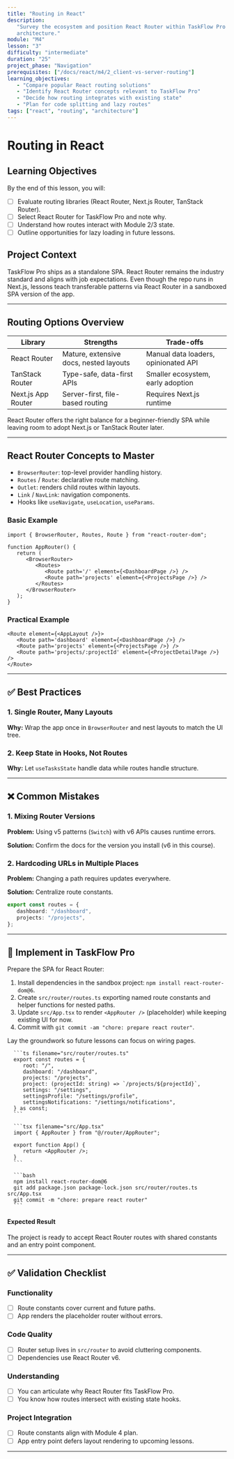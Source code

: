 ```yaml
---
title: "Routing in React"
description:
   "Survey the ecosystem and position React Router within TaskFlow Pro's
   architecture."
module: "M4"
lesson: "3"
difficulty: "intermediate"
duration: "25"
project_phase: "Navigation"
prerequisites: ["/docs/react/m4/2_client-vs-server-routing"]
learning_objectives:
   - "Compare popular React routing solutions"
   - "Identify React Router concepts relevant to TaskFlow Pro"
   - "Decide how routing integrates with existing state"
   - "Plan for code splitting and lazy routes"
tags: ["react", "routing", "architecture"]
---
```



# Routing in React

## Learning Objectives

By the end of this lesson, you will:

-  [ ] Evaluate routing libraries (React Router, Next.js Router, TanStack
       Router).
-  [ ] Select React Router for TaskFlow Pro and note why.
-  [ ] Understand how routes interact with Module 2/3 state.
-  [ ] Outline opportunities for lazy loading in future lessons.

## Project Context

TaskFlow Pro ships as a standalone SPA. React Router remains the industry
standard and aligns with job expectations. Even though the repo runs in Next.js,
lessons teach transferable patterns via React Router in a sandboxed SPA version
of the app.

---

## Routing Options Overview

| Library            | Strengths                              | Trade-offs                           |
| ------------------ | -------------------------------------- | ------------------------------------ |
| React Router       | Mature, extensive docs, nested layouts | Manual data loaders, opinionated API |
| TanStack Router    | Type-safe, data-first APIs             | Smaller ecosystem, early adoption    |
| Next.js App Router | Server-first, file-based routing       | Requires Next.js runtime             |

React Router offers the right balance for a beginner-friendly SPA while leaving
room to adopt Next.js or TanStack Router later.

---

## React Router Concepts to Master

-  `BrowserRouter`: top-level provider handling history.
-  `Routes` / `Route`: declarative route matching.
-  `Outlet`: renders child routes within layouts.
-  `Link` / `NavLink`: navigation components.
-  Hooks like `useNavigate`, `useLocation`, `useParams`.

### Basic Example

```tsx
import { BrowserRouter, Routes, Route } from "react-router-dom";

function AppRouter() {
   return (
      <BrowserRouter>
         <Routes>
            <Route path='/' element={<DashboardPage />} />
            <Route path='projects' element={<ProjectsPage />} />
         </Routes>
      </BrowserRouter>
   );
}
```

### Practical Example

```tsx
<Route element={<AppLayout />}>
   <Route path='dashboard' element={<DashboardPage />} />
   <Route path='projects' element={<ProjectsPage />} />
   <Route path='projects/:projectId' element={<ProjectDetailPage />} />
</Route>
```

---

## ✅ Best Practices

### 1. Single Router, Many Layouts

**Why:** Wrap the app once in `BrowserRouter` and nest layouts to match the UI
tree.

### 2. Keep State in Hooks, Not Routes

**Why:** Let `useTasksState` handle data while routes handle structure.

---

## ❌ Common Mistakes

### 1. Mixing Router Versions

**Problem:** Using v5 patterns (`Switch`) with v6 APIs causes runtime errors.

**Solution:** Confirm the docs for the version you install (v6 in this course).

### 2. Hardcoding URLs in Multiple Places

**Problem:** Changing a path requires updates everywhere.

**Solution:** Centralize route constants.

```ts
export const routes = {
   dashboard: "/dashboard",
   projects: "/projects",
};
```

---

## 🔨 Implement in TaskFlow Pro

Prepare the SPA for React Router:

1. Install dependencies in the sandbox project:
   `npm install react-router-dom@6`.
2. Create `src/router/routes.ts` exporting named route constants and helper
   functions for nested paths.
3. Update `src/App.tsx` to render `<AppRouter />` (placeholder) while keeping
   existing UI for now.
4. Commit with `git commit -am "chore: prepare react router"`.

<Accordions type='single' className='mt-4'>
   <Accordion title='Solution Walkthrough'>
      <p>Lay the groundwork so future lessons can focus on wiring pages.</p>

      ```ts filename="src/router/routes.ts"
      export const routes = {
         root: "/",
         dashboard: "/dashboard",
         projects: "/projects",
         project: (projectId: string) => `/projects/${projectId}`,
         settings: "/settings",
         settingsProfile: "/settings/profile",
         settingsNotifications: "/settings/notifications",
      } as const;
      ```

      ```tsx filename="src/App.tsx"
      import { AppRouter } from "@/router/AppRouter";

      export function App() {
         return <AppRouter />;
      }
      ```

      ```bash
      npm install react-router-dom@6
      git add package.json package-lock.json src/router/routes.ts src/App.tsx
      git commit -m "chore: prepare react router"
      ```

   </Accordion>
</Accordions>

#### Expected Result

The project is ready to accept React Router routes with shared constants and an
entry point component.

---

## ✅ Validation Checklist

### Functionality

-  [ ] Route constants cover current and future paths.
-  [ ] App renders the placeholder router without errors.

### Code Quality

-  [ ] Router setup lives in `src/router` to avoid cluttering components.
-  [ ] Dependencies use React Router v6.

### Understanding

-  [ ] You can articulate why React Router fits TaskFlow Pro.
-  [ ] You know how routes intersect with existing state hooks.

### Project Integration

-  [ ] Route constants align with Module 4 plan.
-  [ ] App entry point defers layout rendering to upcoming lessons.

---

